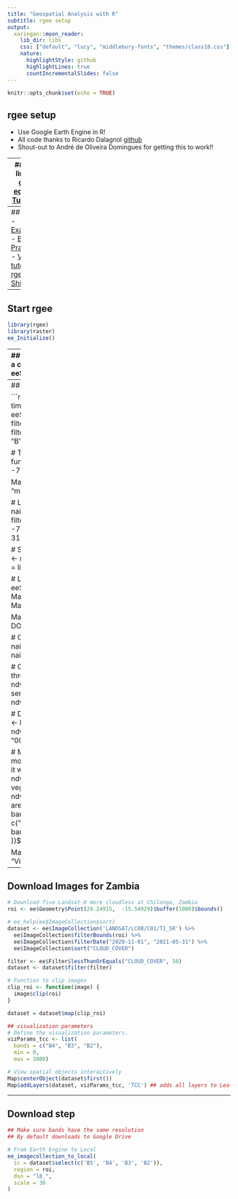 ```yaml
---
title: "Geospatial Analysis with R"
subtitle: rgee setup
output:
  xaringan::moon_reader:
    lib_dir: libs
    css: ["default", "lucy", "middlebury-fonts", "themes/class18.css"]
    nature:
      highlightStyle: github
      highlightLines: true
      countIncrementalSlides: false
---
```


```r
knitr::opts_chunk$set(echo = TRUE)
```

## rgee setup
- Use Google Earth Engine in R!
- All code thanks to Ricardo Dalagnol [github](https://github.com/ricds/DL_RS_GEE/tree/7a3e70758e81b3bc6ef86cc67a231ed4a8827809)
- Shout-out to André de Oliveira Domingues for getting this to work!!

---
## GEE links
- [code editor](https://code.earthengine.google.com/)
- [Tutorials](https://developers.google.com/earth-engine/tutorials/tutorials)

---
## rgee
- [Examples](https://csaybar.github.io/rgee-examples/)
- [Best Practices](https://r-spatial.github.io/rgee/articles/rgee03.html)
- [Video tutorial](https://www.youtube.com/watch?v=SHXuIpjU3YE)
- [rgee with Shiny](https://appsilon.com/r-shiny-google-earth-engine/)

---
## Start rgee
```r
library(rgee)
library(raster)
ee_Initialize()
```

---
## Support Vector Machine classification
```r
# Input imagery is a cloud-free Landsat 8 composite.
l8 = ee$ImageCollection("LANDSAT/LC08/C01/T1")

image = ee$Algorithms$Landsat$simpleComposite(
  collection = l8$filterDate("2018-01-01", "2018-12-31"),
  asFloat = TRUE
)

# Use these bands for prediction.
bands = c("B2", "B3", "B4", "B5", "B6", "B7", "B10", "B11")

# Manually created polygons.
forest1 = ee$Geometry$Rectangle(-63.0187, -9.3958, -62.9793, -9.3443)
forest2 = ee$Geometry$Rectangle(-62.8145, -9.206, -62.7688, -9.1735)
nonForest1 = ee$Geometry$Rectangle(-62.8161, -9.5001, -62.7921, -9.4486)
nonForest2 = ee$Geometry$Rectangle(-62.6788, -9.044, -62.6459, -8.9986)

# Make a FeatureCollection from the hand-made geometries.
polygons = ee$FeatureCollection(c(
  ee$Feature(nonForest1, list(class = 0)),
  ee$Feature(nonForest2, list(class = 0)),
  ee$Feature(forest1, list(class = 1)),
  ee$Feature(forest2, list(class = 1))
))

# Get the values for all pixels in each polygon in the training.
training = image$sampleRegions(
  # Get the sample from the polygons FeatureCollection.
  collection = polygons,
  # Keep this list of properties from the polygons.
  properties = list("class"),
  # Set the scale to get Landsat pixels in the polygons.
  scale = 30
)

# Create an SVM classifier with custom parameters.
classifier = ee$Classifier$libsvm(
  kernelType = "RBF",
  gamma = 0.5,
  cost = 10
)

# Train the classifier.
trained = classifier$train(training, "class", bands)

# Classify the image.
classified = image$classify(trained)

# Display the classification result and the input image.
geoviz_image = list(bands = c("B4", "B3", "B2"), max = 0.5, gamma = 2)
geoviz_class = list(min = 0, max = 1, palette = c("red", "green"))

Map$setCenter(-62.836, -9.2399, 9)
Map$addLayer(
  eeObject = image,
  visParams = geoviz_image,
  name = "image"
) +
Map$addLayer(
  eeObject = classified,
  visParams = geoviz_class,
  name = "deforestation"
) +
Map$addLayer(
  eeObject = polygons,
  name = "training polygons"
)
```

---
## Compositing and Mosaicking

```r
# Load three NAIP quarter quads in the same location, different times.
naip2004_2012 <- ee$ImageCollection("USDA/NAIP/DOQQ")$
  filterBounds(ee$Geometry$Point(-71.08841, 42.39823))$
  filterDate("2004-07-01", "2012-12-31")$
  select(c("R", "G", "B"))

# Temporally composite the images with a maximum value function.
composite <- naip2004_2012$max()
Map$setCenter(lon = -71.12532, lat = 42.3712)
Map$setZoom(zoom = 12)

Map$addLayer(
  eeObject = composite,
  visParams = list(),
  name = "max value composite"
)

# Load four 2012 NAIP quarter quads, different locations.
naip2012 <- ee$ImageCollection("USDA/NAIP/DOQQ")$
  filterBounds(ee$Geometry$Rectangle(-71.17965, 42.35125, -71.08824, 42.40584))$
  filterDate("2012-01-01", "2012-12-31")

# Spatially mosaic the images in the collection and display.
mosaic <- naip2012$mosaic()
Map$addLayer(
  eeObject = mosaic,
  visParams = list(),
  name = "spatial mosaic"
)

# Load a NAIP quarter quad, display.
naip <- ee$Image("USDA/NAIP/DOQQ/m_4207148_nw_19_1_20120710")
Map$setCenter(lon = -71.0915, lat = 42.3443)
Map$setZoom(zoom = 14)

Map$addLayer(
  eeObject = naip,
  visParams = list(),
  name = "NAIP DOQQ"
)

# Create the NDVI and NDWI spectral indices.
ndvi <- naip$normalizedDifference(c("N", "R"))
ndwi <- naip$normalizedDifference(c("G", "N"))

# Create some binary images from thresholds on the indices.
# This threshold is designed to detect bare land.
bare1 <- ndvi$lt(0.2)$And(ndwi$lt(0.3))
# This detects bare land with lower sensitivity. It also detects shadows.
bare2 <- ndvi$lt(0.2)$And(ndwi$lt(0.8))

# Define visualization parameters for the spectral indices.
ndviViz <- list(min = -1, max = 1, palette = c("FF0000", "00FF00"))
ndwiViz <- list(min = 0.5, max = 1, palette = c("00FFFF", "0000FF"))

# Mask and mosaic visualization images.  The last layer is on top.
mosaic <- ee$ImageCollection(list(
  # NDWI > 0.5 is water.  Visualize it with a blue palette.
  ndwi$updateMask(ndwi$gte(0.5))$visualize(ndwiViz),
  # NDVI > 0.2 is vegetation.  Visualize it with a green palette.
  ndvi$updateMask(ndvi$gte(0.2))$visualize(ndviViz),
  # Visualize bare areas with shadow (bare2 but not bare1) as gray.
  bare2$updateMask(bare2$And(bare1$Not()))$visualize(list(palette = c("AAAAAA"))),
  # Visualize the other bare areas as white.
  bare1$updateMask(bare1)$visualize(list(palette = c("FFFFFF")))
))$mosaic()

Map$addLayer(
  eeObject = ndwi,
  visParams = list(),
  name = "Visualization mosaic"
)
```

---
## Download Images for Zambia

```r
# Download five Landsat-8 more cloudless at Chilanga, Zambia
roi <- ee$Geometry$Point(28.24915,	-15.54929)$buffer(1000)$bounds()

# ee_help(ee$ImageCollection$sort)
dataset <- ee$ImageCollection('LANDSAT/LC08/C01/T1_SR') %>%
  ee$ImageCollection$filterBounds(roi) %>% 
  ee$ImageCollection$filterDate("2020-11-01", "2021-05-31") %>% 
  ee$ImageCollection$sort("CLOUD_COVER")

filter <- ee$Filter$lessThanOrEquals("CLOUD_COVER", 50)
dataset <- dataset$filter(filter)

# Function to clip images
clip_roi <- function(image) {
  image$clip(roi)
}

dataset = dataset$map(clip_roi)

## visualization parameters
# Define the visualization parameters.
vizParams_tcc <- list(
  bands = c("B4", "B3", "B2"),
  min = 0,
  max = 3000)

# View spatial objects interactively
Map$centerObject(dataset$first())
Map$addLayers(dataset, vizParams_tcc, 'TCC') ## adds all layers to Leafle
```

---
## Download step
```r
## Make sure bands have the same resolution
## By default downloads to Google Drive

# From Earth Engine to Local
ee_imagecollection_to_local(
  ic = dataset$select(c('B5', 'B4', 'B3', 'B2')),
  region = roi,
  dsn = "l8_",
  scale = 30
)

```

